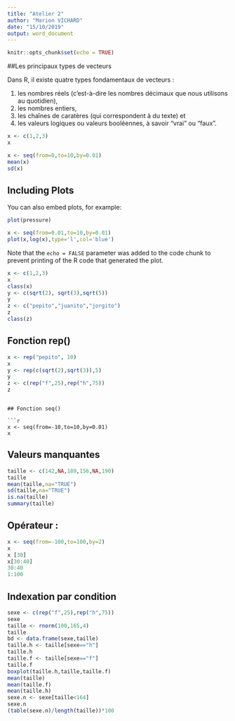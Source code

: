 ```yaml
---
title: "Atelier 2"
author: "Marion VICHARD"
date: "15/10/2019"
output: word_document
---
```


```r
knitr::opts_chunk$set(echo = TRUE)
```

##Les principaux types de vecteurs

Dans R, il existe quatre types fondamentaux de vecteurs :

1. les nombres réels (c’est-à-dire les nombres décimaux que nous utilisons au quotidien),
2. les nombres entiers,
3. les chaînes de caratères (qui correspondent à du texte) et
4. les valeurs logiques ou valeurs booléennes, à savoir "vrai" ou "faux".

```r
x <- c(1,2,3)
x
```
```r
x <- seq(from=0,to=10,by=0.01)
mean(x)
sd(x)
```


## Including Plots


You can also embed plots, for example:

```r
plot(pressure)
```
```r
x <- seq(from=0.01,to=10,by=0.01)
plot(x,log(x),type='l',col='blue')
```

Note that the `echo = FALSE` parameter was added to the code chunk to prevent printing of the R code that generated the plot.

```r
x <- c(1,2,3)
x
class(x)
y <- c(sqrt(2), sqrt(3),sqrt(5))
y
z <- c("pepito","juanito","jorgito")
z
class(z)
```
## Fonction rep()
```r
x <- rep("pepito", 10)
x
y <- rep(c(sqrt(2),sqrt(3)),5)
y
z <- c(rep("f",25),rep("h",75))
z
```
```

## Fonction seq()
  
```r
x <- seq(from=-10,to=10,by=0.01)
x
```

## Valeurs manquantes 

```r
taille <- c(142,NA,189,156,NA,190)
taille 
mean(taille,na="TRUE")
sd(taille,na="TRUE")
is.na(taille)
summary(taille)
```

## Opérateur : 

```r
x <- seq(from=-100,to=100,by=2)
x
x [30]
x[30:40]
30:40
1:100
```

## Indexation par condition 

```r
sexe <- c(rep("f",25),rep("h",75))
sexe
taille <- rnorm(100,165,4)
taille
bd <- data.frame(sexe,taille)
taille.h <- taille[sexe=="h"]
taille.h
taille.f <- taille[sexe=="f"]
taille.f
boxplot(taille.h,taille,taille.f)
mean(taille)
mean(taille.f)
mean(taille.h)
sexe.n <- sexe[taille<164]
sexe.n
(table(sexe.n)/length(taille))*100

```



